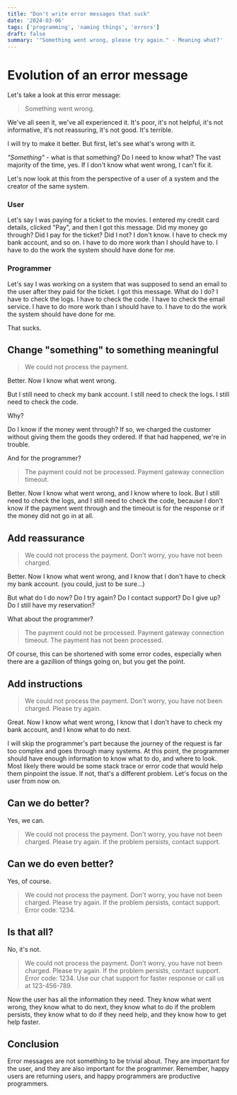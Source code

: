 ```yaml
---
title: "Don't write error messages that suck"
date: '2024-03-06'
tags: ['programming', 'naming things', 'errors']
draft: false
summary: '"Something went wrong, please try again." - Meaning what?'
---
```


# Evolution of an error message

Let's take a look at this error message:

> Something went wrong.

We've all seen it, we've all experienced it. It's poor, it's not helpful, it's not informative, it's not reassuring,
it's not good. It's terrible.

I will try to make it better. But first, let's see what's wrong with it.

_"Something"_ - what is that something? Do I need to know what? The vast majority of the time, yes. If I don't know what
went wrong, I can't fix it.

Let's now look at this from the perspective of a user of a system and the creator of the same system.

### User

Let's say I was paying for a ticket to the movies. I entered my credit card details, clicked "Pay", and then I got this message.
Did my money go through? Did I pay for the ticket? Did I not? I don't know. I have to check my bank account, and so on.
I have to do more work than I should have to. I have to do the work the system should have done for me.

### Programmer

Let's say I was working on a system that was supposed to send an email to the user after they paid for the ticket.
I got this message. What do I do? I have to check the logs. I have to check the code. I have to check the email service.
I have to do more work than I should have to. I have to do the work the system should have done for me.

That sucks.

## Change "something" to something meaningful

> We could not process the payment.

Better. Now I know what went wrong.

But I still need to check my bank account. I still need to check the logs. I still need to check the code.

Why?

Do I know if the money went through? If so, we charged the customer without giving them the goods they ordered.
If that had happened, we're in trouble.

And for the programmer?

> The payment could not be processed. Payment gateway connection timeout.

Better. Now I know what went wrong, and I know where to look. But I still need to check the logs, and I still need to check
the code, because I don't know if the payment went through and the timeout is for the response or if the money did not go in
at all.

## Add reassurance

> We could not process the payment. Don't worry, you have not been charged.

Better. Now I know what went wrong, and I know that I don't have to check my bank account.
(you could, just to be sure...)

But what do I do now? Do I try again? Do I contact support? Do I give up? Do I still have my reservation?

What about the programmer?

> The payment could not be processed. Payment gateway connection timeout. The payment has not been processed.

Of course, this can be shortened with some error codes, especially when there are a gazillion of things going on,
but you get the point.

## Add instructions

> We could not process the payment. Don't worry, you have not been charged. Please try again.

Great. Now I know what went wrong, I know that I don't have to check my bank account, and I know what to do next.

I will skip the programmer's part because the journey of the request is far too complex and goes through many systems.
At this point, the programmer should have enough information to know what to do, and where to look. Most likely there would
be some stack trace or error code that would help them pinpoint the issue. If not, that's a different problem.
Let's focus on the user from now on.

## Can we do better?

Yes, we can.

> We could not process the payment. Don't worry, you have not been charged. Please try again. If the problem persists,
> contact support.

## Can we do even better?

Yes, of course.

> We could not process the payment. Don't worry, you have not been charged. Please try again. If the problem persists,
> contact support. Error code: 1234.

## Is that all?

No, it's not.

> We could not process the payment. Don't worry, you have not been charged. Please try again. If the problem persists,
> contact support. Error code: 1234. Use our chat support for faster response or call us at 123-456-789.

Now the user has all the information they need. They know what went wrong, they know what to do next, they know what to do
if the problem persists, they know what to do if they need help, and they know how to get help faster.

## Conclusion

Error messages are not something to be trivial about. They are important for the user, and they are also important for
the programmer. Remember, happy users are returning users, and happy programmers are productive programmers.